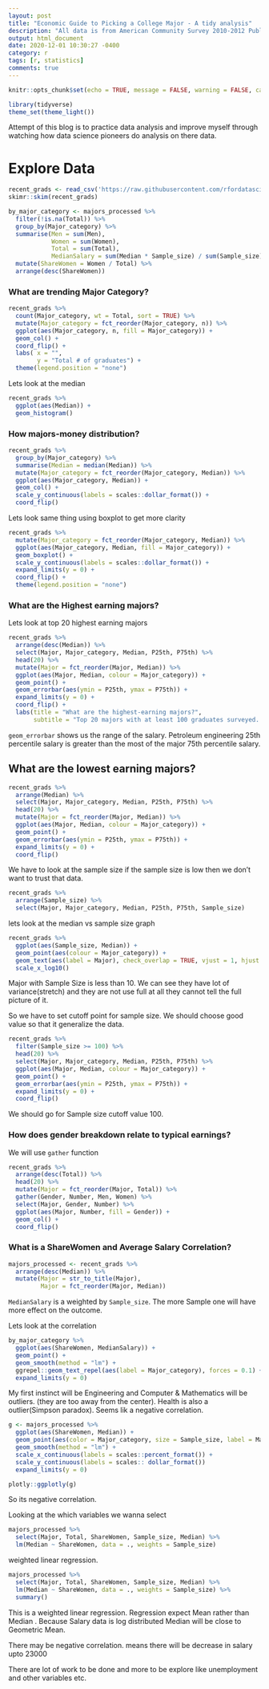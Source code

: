 ```yaml
---
layout: post
title: "Economic Guide to Picking a College Major - A tidy analysis"
description: "All data is from American Community Survey 2010-2012 Public Use Microdata Series. TidyTuesday Challenge published on 2018-10-26"
output: html_document
date: 2020-12-01 10:30:27 -0400
category: r
tags: [r, statistics]
comments: true
---
```



```r
knitr::opts_chunk$set(echo = TRUE, message = FALSE, warning = FALSE, cache = TRUE)
```

```r
library(tidyverse)
theme_set(theme_light())
```

Attempt of this blog is to practice data analysis and improve myself through watching how data science pioneers do analysis on there data.

# Explore Data

```r
recent_grads <- read_csv('https://raw.githubusercontent.com/rfordatascience/tidytuesday/master/data/2018/2018-10-16/recent-grads.csv')
skimr::skim(recent_grads)
```


```r
by_major_category <- majors_processed %>%
  filter(!is.na(Total)) %>%
  group_by(Major_category) %>%
  summarise(Men = sum(Men),
            Women = sum(Women),
            Total = sum(Total),
            MedianSalary = sum(Median * Sample_size) / sum(Sample_size)) %>%
  mutate(ShareWomen = Women / Total) %>%
  arrange(desc(ShareWomen))
```

### What are trending Major Category?

```r
recent_grads %>%
  count(Major_category, wt = Total, sort = TRUE) %>%
  mutate(Major_category = fct_reorder(Major_category, n)) %>%
  ggplot(aes(Major_category, n, fill = Major_category)) +
  geom_col() +
  coord_flip() +
  labs( x = "",
        y = "Total # of graduates") +
  theme(legend.position = "none")

```



Lets look at the median
```r
recent_grads %>%
  ggplot(aes(Median)) +
  geom_histogram()

```

### How majors-money distribution?

```r
recent_grads %>%
  group_by(Major_category) %>%
  summarise(Median = median(Median)) %>%
  mutate(Major_category = fct_reorder(Major_category, Median)) %>%
  ggplot(aes(Major_category, Median)) +
  geom_col() +
  scale_y_continuous(labels = scales::dollar_format()) +
  coord_flip()

```

Lets look same thing using boxplot to get more clarity

```r
recent_grads %>%
  mutate(Major_category = fct_reorder(Major_category, Median)) %>%
  ggplot(aes(Major_category, Median, fill = Major_category)) +
  geom_boxplot() +
  scale_y_continuous(labels = scales::dollar_format()) +
  expand_limits(y = 0) +
  coord_flip() +
  theme(legend.position = "none")
```

### What are the  Highest earning majors?

Lets look at top 20 highest earning majors
```r
recent_grads %>%
  arrange(desc(Median)) %>%
  select(Major, Major_category, Median, P25th, P75th) %>%
  head(20) %>%
  mutate(Major = fct_reorder(Major, Median)) %>%
  ggplot(aes(Major, Median, colour = Major_category)) +
  geom_point() +
  geom_errorbar(aes(ymin = P25th, ymax = P75th)) +
  expand_limits(y = 0) +
  coord_flip() +
  labs(title = "What are the highest-earning majors?",
       subtitle = "Top 20 majors with at least 100 graduates surveyed. Bars represent the 25th to 75th percentile")
```

`geom_errorbar` shows us the range of the salary. Petroleum engineering 25th percentile salary is greater than the most of the  major 75th percentile salary.

## What are the lowest earning majors?

```r
recent_grads %>%
  arrange(Median) %>%
  select(Major, Major_category, Median, P25th, P75th) %>%
  head(20) %>%
  mutate(Major = fct_reorder(Major, Median)) %>%
  ggplot(aes(Major, Median, colour = Major_category)) +
  geom_point() +
  geom_errorbar(aes(ymin = P25th, ymax = P75th)) +
  expand_limits(y = 0) +
  coord_flip()

```

We have to look at the sample size if the sample size is low then we don't want to trust that data.

```r
recent_grads %>%
  arrange(Sample_size) %>%
  select(Major, Major_category, Median, P25th, P75th, Sample_size)

```


lets look at the median vs sample size graph
```r
recent_grads %>%
  ggplot(aes(Sample_size, Median)) +
  geom_point(aes(colour = Major_category)) +
  geom_text(aes(label = Major), check_overlap = TRUE, vjust = 1, hjust = 1) +
  scale_x_log10()

```

Major with Sample Size is less than 10. We can see they have lot of variance(stretch) and they are not use full at all they cannot tell the full picture of it.

So we have to set cutoff point for sample size. We should choose good value so that it generalize the data.


```r
recent_grads %>%
  filter(Sample_size >= 100) %>%
  head(20) %>%
  select(Major, Major_category, Median, P25th, P75th) %>%
  ggplot(aes(Major, Median, colour = Major_category)) +
  geom_point() +
  geom_errorbar(aes(ymin = P25th, ymax = P75th)) +
  expand_limits(y = 0) +
  coord_flip()

```

We should go for Sample size cutoff value 100.


### How does gender breakdown relate to typical earnings?

We will use `gather` function

```r
recent_grads %>%
  arrange(desc(Total)) %>%
  head(20) %>%
  mutate(Major = fct_reorder(Major, Total)) %>%
  gather(Gender, Number, Men, Women) %>%
  select(Major, Gender, Number) %>%
  ggplot(aes(Major, Number, fill = Gender)) +
  geom_col() +
  coord_flip()

```



### What is a ShareWomen and Average Salary Correlation?
```r
majors_processed <- recent_grads %>%
  arrange(desc(Median)) %>%
  mutate(Major = str_to_title(Major),
         Major = fct_reorder(Major, Median))
```



`MedianSalary` is a weighted by `Sample_size`. The more Sample one will have more effect on the outcome.


Lets look at the correlation

```r
by_major_category %>%
  ggplot(aes(ShareWomen, MedianSalary)) +
  geom_point() +
  geom_smooth(method = "lm") +
  ggrepel::geom_text_repel(aes(label = Major_category), forces = 0.1) +
  expand_limits(y = 0)
```

My first instinct will be Engineering and Computer & Mathematics will be outliers. (they are too away from the center). Health is also a outlier(Simpson paradox).
Seems lik a negative correlation.

```r
g <- majors_processed %>%
  ggplot(aes(ShareWomen, Median)) +
  geom_point(aes(color = Major_category, size = Sample_size, label = Major)) +
  geom_smooth(method = "lm") +
  scale_x_continuous(labels = scales::percent_format()) +
  scale_y_continuous(labels = scales:: dollar_format())
  expand_limits(y = 0)

plotly::ggplotly(g)
```

So its negative correlation.

Looking at the which variables we wanna select
```r
majors_processed %>%
  select(Major, Total, ShareWomen, Sample_size, Median) %>%
  lm(Median ~ ShareWomen, data = ., weights = Sample_size)
```

weighted linear regression.


```r
majors_processed %>%
  select(Major, Total, ShareWomen, Sample_size, Median) %>%
  lm(Median ~ ShareWomen, data = ., weights = Sample_size) %>%
  summary()
```
This is a weighted linear regression. Regression expect Mean rather than Median
. Because Salary data is log distributed Median will be close to Geometric Mean.

There may be negative correlation. means there will be decrease in salary upto 23000

There are lot of work to be done and more to be explore like 
unemployment and other variables etc.
